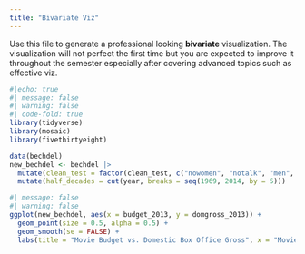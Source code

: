 ```yaml
---
title: "Bivariate Viz"
---
```


Use this file to generate a professional looking **bivariate** visualization.  The visualization will not perfect the first time but you are expected to improve it throughout the semester especially after covering advanced topics such as effective viz.

```r
#|echo: true
#| message: false
#| warning: false
#| code-fold: true
library(tidyverse)
library(mosaic)
library(fivethirtyeight)
```

```r
data(bechdel)
new_bechdel <- bechdel |>
  mutate(clean_test = factor(clean_test, c("nowomen", "notalk", "men", "dubious", "ok"))) |>
  mutate(half_decades = cut(year, breaks = seq(1969, 2014, by = 5)))
```

```r
#| message: false
#| warning: false
ggplot(new_bechdel, aes(x = budget_2013, y = domgross_2013)) +
  geom_point(size = 0.5, alpha = 0.5) +
  geom_smooth(se = FALSE) +
  labs(title = "Movie Budget vs. Domestic Box Office Gross", x = "Movie Budget", y = "Domestic Box Office")
```
